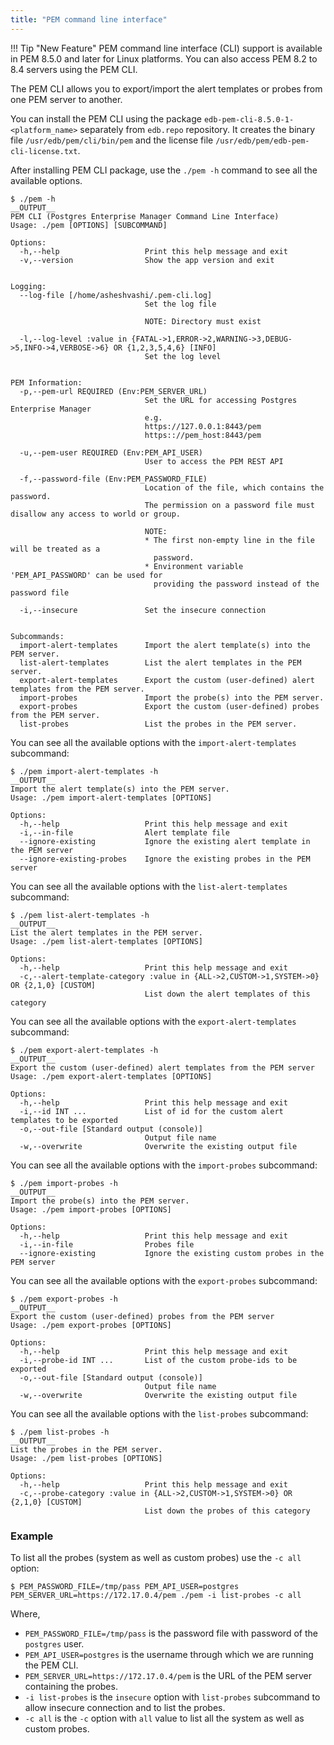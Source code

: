 ```yaml
---
title: "PEM command line interface"
---
```


!!! Tip "New Feature"
    PEM command line interface (CLI) support is available in PEM 8.5.0 and later for Linux platforms. You can also access PEM 8.2 to 8.4 servers using the PEM CLI.

The PEM CLI allows you to export/import the alert templates or probes from one PEM server to another. 

You can install the PEM CLI using the package `edb-pem-cli-8.5.0-1-<platform_name>` separately from `edb.repo` repository. It creates the binary file `/usr/edb/pem/cli/bin/pem` and the license file `/usr/edb/pem/edb-pem-cli-license.txt`.

After installing PEM CLI package, use the `./pem -h` command to see all the available options.

```shell
$ ./pem -h
__OUTPUT__
PEM CLI (Postgres Enterprise Manager Command Line Interface)
Usage: ./pem [OPTIONS] [SUBCOMMAND]

Options:
  -h,--help                   Print this help message and exit
  -v,--version                Show the app version and exit


Logging:
  --log-file [/home/asheshvashi/.pem-cli.log] 
                              Set the log file
                              
                              NOTE: Directory must exist
                              
  -l,--log-level :value in {FATAL->1,ERROR->2,WARNING->3,DEBUG->5,INFO->4,VERBOSE->6} OR {1,2,3,5,4,6} [INFO] 
                              Set the log level


PEM Information:
  -p,--pem-url REQUIRED (Env:PEM_SERVER_URL)
                              Set the URL for accessing Postgres Enterprise Manager
                              e.g.
                              https://127.0.0.1:8443/pem
                              https:://pem_host:8443/pem
                              
  -u,--pem-user REQUIRED (Env:PEM_API_USER)
                              User to access the PEM REST API
                              
  -f,--password-file (Env:PEM_PASSWORD_FILE)
                              Location of the file, which contains the password.
                              The permission on a password file must disallow any access to world or group.
                              
                              NOTE:
                              * The first non-empty line in the file will be treated as a
                                password.
                              * Environment variable 'PEM_API_PASSWORD' can be used for
                                providing the password instead of the password file
                              
  -i,--insecure               Set the insecure connection
                              

Subcommands:
  import-alert-templates      Import the alert template(s) into the PEM server.
  list-alert-templates        List the alert templates in the PEM server.
  export-alert-templates      Export the custom (user-defined) alert templates from the PEM server.
  import-probes               Import the probe(s) into the PEM server.
  export-probes               Export the custom (user-defined) probes from the PEM server.
  list-probes                 List the probes in the PEM server.
```

You can see all the available options with the `import-alert-templates` subcommand:

```shell
$ ./pem import-alert-templates -h
__OUTPUT__
Import the alert template(s) into the PEM server.
Usage: ./pem import-alert-templates [OPTIONS]

Options:
  -h,--help                   Print this help message and exit
  -i,--in-file                Alert template file
  --ignore-existing           Ignore the existing alert template in the PEM server
  --ignore-existing-probes    Ignore the existing probes in the PEM server
```

You can see all the available options with the `list-alert-templates` subcommand:

```shell
$ ./pem list-alert-templates -h
__OUTPUT__
List the alert templates in the PEM server.
Usage: ./pem list-alert-templates [OPTIONS]

Options:
  -h,--help                   Print this help message and exit
  -c,--alert-template-category :value in {ALL->2,CUSTOM->1,SYSTEM->0} OR {2,1,0} [CUSTOM] 
                              List down the alert templates of this category
```

You can see all the available options with the `export-alert-templates` subcommand:

```shell
$ ./pem export-alert-templates -h
__OUTPUT__
Export the custom (user-defined) alert templates from the PEM server
Usage: ./pem export-alert-templates [OPTIONS]

Options:
  -h,--help                   Print this help message and exit
  -i,--id INT ...             List of id for the custom alert templates to be exported
  -o,--out-file [Standard output (console)] 
                              Output file name
  -w,--overwrite              Overwrite the existing output file
```

You can see all the available options with the `import-probes` subcommand:

```shell
$ ./pem import-probes -h
__OUTPUT__
Import the probe(s) into the PEM server.
Usage: ./pem import-probes [OPTIONS]

Options:
  -h,--help                   Print this help message and exit
  -i,--in-file                Probes file
  --ignore-existing           Ignore the existing custom probes in the PEM server
```

You can see all the available options with the `export-probes` subcommand:

```shell
$ ./pem export-probes -h
__OUTPUT__
Export the custom (user-defined) probes from the PEM server
Usage: ./pem export-probes [OPTIONS]

Options:
  -h,--help                   Print this help message and exit
  -i,--probe-id INT ...       List of the custom probe-ids to be exported
  -o,--out-file [Standard output (console)] 
                              Output file name
  -w,--overwrite              Overwrite the existing output file
```

You can see all the available options with the `list-probes` subcommand:

```shell
$ ./pem list-probes -h
__OUTPUT__
List the probes in the PEM server.
Usage: ./pem list-probes [OPTIONS]

Options:
  -h,--help                   Print this help message and exit
  -c,--probe-category :value in {ALL->2,CUSTOM->1,SYSTEM->0} OR {2,1,0} [CUSTOM] 
                              List down the probes of this category
```

### Example

To list all the probes (system as well as custom probes) use the `-c all` option:

```shell
$ PEM_PASSWORD_FILE=/tmp/pass PEM_API_USER=postgres PEM_SERVER_URL=https://172.17.0.4/pem ./pem -i list-probes -c all
```

Where,
-   `PEM_PASSWORD_FILE=/tmp/pass` is the password file with password of the `postgres` user.
-   `PEM_API_USER=postgres` is the username through which we are running the PEM CLI.
-   `PEM_SERVER_URL=https://172.17.0.4/pem` is the URL of the PEM server containing the probes.
-   `-i list-probes` is the `insecure` option with `list-probes` subcommand to allow insecure connection and to list the probes.
-   `-c all` is the `-c` option with `all` value to list all the system as well as custom probes.